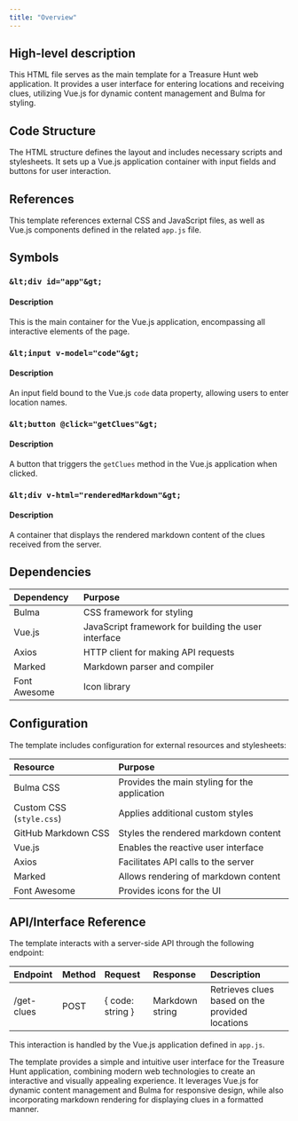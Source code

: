 ```yaml
---
title: "Overview"
---
```


## High-level description
This HTML file serves as the main template for a Treasure Hunt web application. It provides a user interface for entering locations and receiving clues, utilizing Vue.js for dynamic content management and Bulma for styling.

## Code Structure
The HTML structure defines the layout and includes necessary scripts and stylesheets. It sets up a Vue.js application container with input fields and buttons for user interaction.

## References
This template references external CSS and JavaScript files, as well as Vue.js components defined in the related `app.js` file.

## Symbols

### `&lt;div id="app"&gt;`
#### Description
This is the main container for the Vue.js application, encompassing all interactive elements of the page.

### `&lt;input v-model="code"&gt;`
#### Description
An input field bound to the Vue.js `code` data property, allowing users to enter location names.

### `&lt;button @click="getClues"&gt;`
#### Description
A button that triggers the `getClues` method in the Vue.js application when clicked.

### `&lt;div v-html="renderedMarkdown"&gt;`
#### Description
A container that displays the rendered markdown content of the clues received from the server.

## Dependencies
| Dependency | Purpose |
|:-----------|:--------|
| Bulma | CSS framework for styling |
| Vue.js | JavaScript framework for building the user interface |
| Axios | HTTP client for making API requests |
| Marked | Markdown parser and compiler |
| Font Awesome | Icon library |

## Configuration
The template includes configuration for external resources and stylesheets:

| Resource | Purpose |
|:---------|:--------|
| Bulma CSS | Provides the main styling for the application |
| Custom CSS (`style.css`) | Applies additional custom styles |
| GitHub Markdown CSS | Styles the rendered markdown content |
| Vue.js | Enables the reactive user interface |
| Axios | Facilitates API calls to the server |
| Marked | Allows rendering of markdown content |
| Font Awesome | Provides icons for the UI |

## API/Interface Reference
The template interacts with a server-side API through the following endpoint:

| Endpoint | Method | Request | Response | Description |
|:---------|:-------|:--------|:---------|:------------|
| /get-clues | POST | { code: string } | Markdown string | Retrieves clues based on the provided locations |

This interaction is handled by the Vue.js application defined in `app.js`.

The template provides a simple and intuitive user interface for the Treasure Hunt application, combining modern web technologies to create an interactive and visually appealing experience. It leverages Vue.js for dynamic content management and Bulma for responsive design, while also incorporating markdown rendering for displaying clues in a formatted manner.